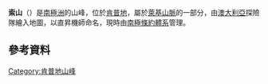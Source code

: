 {{coord|68|11|S|56|44|E|display=title}}

'''索山'''（{{lang-en|Mount Saw}}）是[[南極洲|南極洲]]的山峰，位於[[肯普地|肯普地]]，屬於[[萊基山脈|萊基山脈]]的一部分，由[[澳大利亞|澳大利亞]]探險隊繪入地圖，以直昇機師命名，現時由[[南極條約體系|南極條約體系]]管理。

==參考資料==
{{usgs-gazetteer}}

{{DEFAULTSORT:Mount Saw}}
[[Category:肯普地山峰|Category:肯普地山峰]]


{{KempLand-geo-stub}}